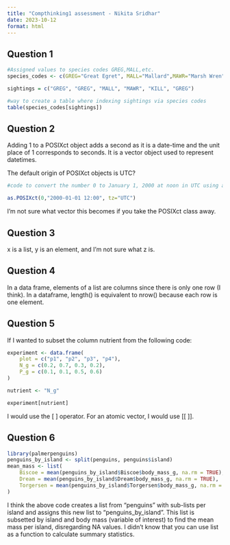 ```yaml
---
title: "Compthinking1 assessment - Nikita Sridhar"
date: 2023-10-12
format: html
---
```


## Question 1

```r
#Assigned values to species codes GREG,MALL,etc.
species_codes <- c(GREG="Great Egret", MALL="Mallard",MAWR="Marsh Wren",KILL="Killdeer")

sightings = c("GREG", "GREG", "MALL", "MAWR", "KILL", "GREG")

#way to create a table where indexing sightings via species codes
table(species_codes[sightings])
```

## Question 2

Adding 1 to a POSIXct object adds a second as it is a date-time and the unit place of 1 corresponds to seconds. It is a vector object used to represent datetimes.

The default origin of POSIXct objects is UTC?

```r
#code to convert the number 0 to January 1, 2000 at noon in UTC using as.POSIXct()

as.POSIXct(0,"2000-01-01 12:00", tz="UTC")

```

I'm not sure what vector this becomes if you take the POSIXct class away.

## Question 3

x is a list, y is an element, and I'm not sure what z is.

## Question 4

In a data frame, elements of a list are columns since there is only one row (I think). In a dataframe, length() is equivalent to nrow() because each row is one element.

## Question 5

If I wanted to subset the column nutrient from the following code:

```r
experiment <- data.frame(
    plot = c("p1", "p2", "p3", "p4"),
    N_g = c(0.2, 0.7, 0.3, 0.2),
    P_g = c(0.1, 0.1, 0.5, 0.6)
)

nutrient <- "N_g"

experiment[nutrient]


```

I would use the \[ \] operator. For an atomic vector, I would use \[\[ \]\].

## Question 6

```r
library(palmerpenguins) 
penguins_by_island <- split(penguins, penguins$island)
mean_mass <- list(
    Biscoe = mean(penguins_by_island$Biscoe$body_mass_g, na.rm = TRUE),
    Dream = mean(penguins_by_island$Dream$body_mass_g, na.rm = TRUE),
    Torgersen = mean(penguins_by_island$Torgersen$body_mass_g, na.rm = TRUE)
)
```

I think the above code creates a list from "penguins" with sub-lists per island and assigns this new list to "penguins_by_island". This list is subsetted by island and body mass (variable of interest) to find the mean mass per island, disregarding NA values. I didn't know that you can use list as a function to calculate summary statistics.
